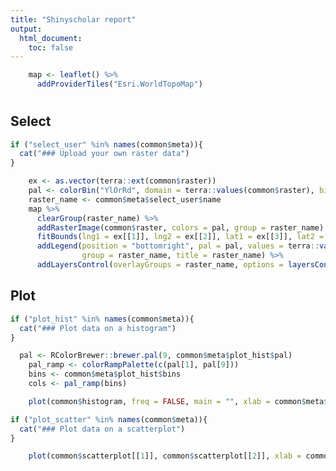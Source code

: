 ```yaml
---
title: "Shinyscholar report"
output:
  html_document:
    toc: false
---
```

```r
    map <- leaflet() %>%
      addProviderTiles("Esri.WorldTopoMap") 
```

# {.tabset .tabset-pills}

## Select

```r
if ("select_user" %in% names(common$meta)){
  cat("### Upload your own raster data")
}
```

```r
    ex <- as.vector(terra::ext(common$raster))
    pal <- colorBin("YlOrRd", domain = terra::values(common$raster), bins = 9, na.color = "#00000000")
    raster_name <- common$meta$select_user$name
    map %>%
      clearGroup(raster_name) %>%
      addRasterImage(common$raster, colors = pal, group = raster_name) %>%
      fitBounds(lng1 = ex[[1]], lng2 = ex[[2]], lat1 = ex[[3]], lat2 = ex[[4]]) %>%
      addLegend(position = "bottomright", pal = pal, values = terra::values(common$raster),
                group = raster_name, title = raster_name) %>%
      addLayersControl(overlayGroups = raster_name, options = layersControlOptions(collapsed = FALSE))
```

## Plot 

```r
if ("plot_hist" %in% names(common$meta)){
  cat("### Plot data on a histogram")
}
```

```r
  pal <- RColorBrewer::brewer.pal(9, common$meta$plot_hist$pal)
    pal_ramp <- colorRampPalette(c(pal[1], pal[9]))
    bins <- common$meta$plot_hist$bins
    cols <- pal_ramp(bins)

    plot(common$histogram, freq = FALSE, main = "", xlab = common$meta$plot_hist$name, ylab = "Frequency (%)", col = cols)
```

```r
if ("plot_scatter" %in% names(common$meta)){
  cat("### Plot data on a scatterplot")
}
```

```r
    plot(common$scatterplot[[1]], common$scatterplot[[2]], xlab = common$meta$plot_scatter$axis_long, ylab = common$meta$plot_scatter$name)
```

